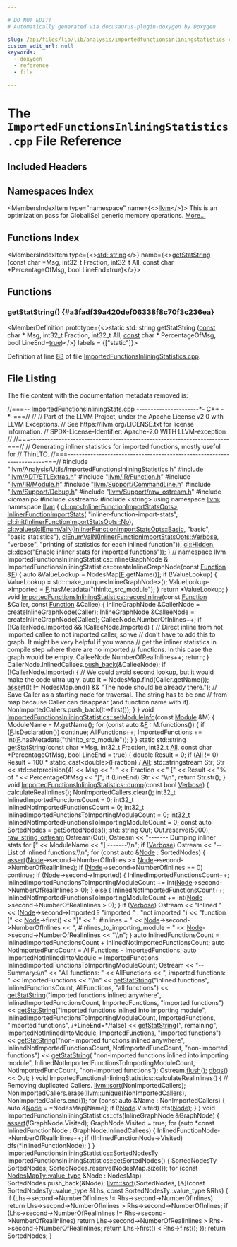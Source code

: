 ```yaml
---

# DO NOT EDIT!
# Automatically generated via docusaurus-plugin-doxygen by Doxygen.

slug: /api/files/lib/lib/analysis/importedfunctionsinliningstatistics-cpp
custom_edit_url: null
keywords:
  - doxygen
  - reference
  - file

---
```





# The `ImportedFunctionsInliningStatistics.cpp` File Reference

<DoxygenPage pluginConfig={pluginConfig}>



## Included Headers

<IncludesList>
<IncludesListItem
  filePath="llvm/Analysis/Utils/ImportedFunctionsInliningStatistics.h"
  permalink="/docs/api/files/include/include/llvm/include/llvm/analysis/include/llvm/analysis/utils/importedfunctionsinliningstatistics-h"
  isLocal="true" />
<IncludesListItem
  filePath="llvm/ADT/STLExtras.h"
  permalink="/docs/api/files/include/include/llvm/include/llvm/adt/stlextras-h"
  isLocal="true" />
<IncludesListItem
  filePath="llvm/IR/Function.h"
  permalink="/docs/api/files/include/include/llvm/include/llvm/ir/function-h"
  isLocal="true" />
<IncludesListItem
  filePath="llvm/IR/Module.h"
  permalink="/docs/api/files/include/include/llvm/include/llvm/ir/module-h"
  isLocal="true" />
<IncludesListItem
  filePath="llvm/Support/CommandLine.h"
  permalink="/docs/api/files/include/include/llvm/include/llvm/support/commandline-h"
  isLocal="true" />
<IncludesListItem
  filePath="llvm/Support/Debug.h"
  permalink="/docs/api/files/include/include/llvm/include/llvm/support/debug-h"
  isLocal="true" />
<IncludesListItem
  filePath="llvm/Support/raw_ostream.h"
  permalink="/docs/api/files/include/include/llvm/include/llvm/support/raw-ostream-h"
  isLocal="true" />
<IncludesListItem
  filePath="iomanip"
  permalink=""
  isLocal="false" />
<IncludesListItem
  filePath="sstream"
  permalink=""
  isLocal="false" />
<IncludesListItem
  filePath="string"
  permalink=""
  isLocal="false" />
</IncludesList>

## Namespaces Index

<MembersIndex>

<MembersIndexItem
  type="namespace"
  name={<><a href="/docs/api/namespaces/llvm">llvm</a></>}>
This is an optimization pass for GlobalISel generic memory operations. <a href="/docs/api/namespaces/llvm/#details">More...</a>
</MembersIndexItem>

</MembersIndex>

## Functions Index

<MembersIndex>

<MembersIndexItem
  type={<><a href="/docs/api/files/include/include/llvm/include/llvm/demangle/itaniumdemangle-h/#ae2b0d0345572d6718e219aa76d1d54edab45cffe084dd3d20d928bee85e7b0f21">std::string</a></>}
  name={<><a href="#a3fadf39a420def06338f8c70f3c236ea">getStatString</a> (const char &#42;Msg, int32&#95;t Fraction, int32&#95;t All, const char &#42;PercentageOfMsg, bool LineEnd=true)</>}>
</MembersIndexItem>

</MembersIndex>


<SectionDefinition>

## Functions

### getStatString() {#a3fadf39a420def06338f8c70f3c236ea}

<MemberDefinition
  prototype={<>static std::string getStatString (<a href="/docs/api/files/lib/lib/target/lib/target/aarch64/aarch64promoteconstant-cpp/#a90f8350fecae261c25be85d38b451bff">const</a> char &#42; Msg, int32&#95;t Fraction, int32&#95;t All, <a href="/docs/api/files/lib/lib/target/lib/target/aarch64/aarch64promoteconstant-cpp/#a90f8350fecae261c25be85d38b451bff">const</a> char &#42; PercentageOfMsg, bool LineEnd=<a href="/docs/api/files/lib/lib/analysis/basicaliasanalysis-cpp/#af6d5cafbdfc5313e65d990120021a3ec">true</a>)</>}
  labels = {["static"]}>

Definition at line <a href="#l00083">83</a> of file <a href="/docs/api/files/lib/lib/analysis/importedfunctionsinliningstatistics-cpp">ImportedFunctionsInliningStatistics.cpp</a>.
</MemberDefinition>

</SectionDefinition>

## File Listing

The file content with the documentation metadata removed is:

<ProgramListing>

<Link id="l00001" /><CodeLine lineNumber="1"><Highlight kind="comment">//===-- ImportedFunctionsInliningStats.cpp ----------------------&#42;- C++ -&#42;-===//</Highlight><Highlight kind="normal"></Highlight></CodeLine>
<Link id="l00002" /><CodeLine lineNumber="2"><Highlight kind="normal"></Highlight><Highlight kind="comment">//</Highlight><Highlight kind="normal"></Highlight></CodeLine>
<Link id="l00003" /><CodeLine lineNumber="3"><Highlight kind="normal"></Highlight><Highlight kind="comment">// Part of the LLVM Project, under the Apache License v2.0 with LLVM Exceptions.</Highlight><Highlight kind="normal"></Highlight></CodeLine>
<Link id="l00004" /><CodeLine lineNumber="4"><Highlight kind="normal"></Highlight><Highlight kind="comment">// See https://llvm.org/LICENSE.txt for license information.</Highlight><Highlight kind="normal"></Highlight></CodeLine>
<Link id="l00005" /><CodeLine lineNumber="5"><Highlight kind="normal"></Highlight><Highlight kind="comment">// SPDX-License-Identifier: Apache-2.0 WITH LLVM-exception</Highlight><Highlight kind="normal"></Highlight></CodeLine>
<Link id="l00006" /><CodeLine lineNumber="6"><Highlight kind="normal"></Highlight><Highlight kind="comment">//</Highlight><Highlight kind="normal"></Highlight></CodeLine>
<Link id="l00007" /><CodeLine lineNumber="7"><Highlight kind="normal"></Highlight><Highlight kind="comment">//===----------------------------------------------------------------------===//</Highlight><Highlight kind="normal"></Highlight></CodeLine>
<Link id="l00008" /><CodeLine lineNumber="8"><Highlight kind="normal"></Highlight><Highlight kind="comment">// Generating inliner statistics for imported functions, mostly useful for</Highlight><Highlight kind="normal"></Highlight></CodeLine>
<Link id="l00009" /><CodeLine lineNumber="9"><Highlight kind="normal"></Highlight><Highlight kind="comment">// ThinLTO.</Highlight><Highlight kind="normal"></Highlight></CodeLine>
<Link id="l00010" /><CodeLine lineNumber="10"><Highlight kind="normal"></Highlight><Highlight kind="comment">//===----------------------------------------------------------------------===//</Highlight><Highlight kind="normal"></Highlight></CodeLine>
<Link id="l00011" /><CodeLine lineNumber="11"><Highlight kind="normal"></Highlight></CodeLine>
<Link id="l00012" /><CodeLine lineNumber="12"><Highlight kind="normal"></Highlight><Highlight kind="preprocessor">#include &quot;<a href="/docs/api/files/include/include/llvm/include/llvm/analysis/include/llvm/analysis/utils/importedfunctionsinliningstatistics-h">llvm/Analysis/Utils/ImportedFunctionsInliningStatistics.h</a>&quot;</Highlight><Highlight kind="normal"></Highlight></CodeLine>
<Link id="l00013" /><CodeLine lineNumber="13"><Highlight kind="normal"></Highlight><Highlight kind="preprocessor">#include &quot;<a href="/docs/api/files/include/include/llvm/include/llvm/adt/stlextras-h">llvm/ADT/STLExtras.h</a>&quot;</Highlight><Highlight kind="normal"></Highlight></CodeLine>
<Link id="l00014" /><CodeLine lineNumber="14"><Highlight kind="normal"></Highlight><Highlight kind="preprocessor">#include &quot;<a href="/docs/api/files/include/include/llvm/include/llvm/ir/function-h">llvm/IR/Function.h</a>&quot;</Highlight><Highlight kind="normal"></Highlight></CodeLine>
<Link id="l00015" /><CodeLine lineNumber="15"><Highlight kind="normal"></Highlight><Highlight kind="preprocessor">#include &quot;<a href="/docs/api/files/include/include/llvm/include/llvm/ir/module-h">llvm/IR/Module.h</a>&quot;</Highlight><Highlight kind="normal"></Highlight></CodeLine>
<Link id="l00016" /><CodeLine lineNumber="16"><Highlight kind="normal"></Highlight><Highlight kind="preprocessor">#include &quot;<a href="/docs/api/files/include/include/llvm/include/llvm/support/commandline-h">llvm/Support/CommandLine.h</a>&quot;</Highlight><Highlight kind="normal"></Highlight></CodeLine>
<Link id="l00017" /><CodeLine lineNumber="17"><Highlight kind="normal"></Highlight><Highlight kind="preprocessor">#include &quot;<a href="/docs/api/files/include/include/llvm/include/llvm/support/debug-h">llvm/Support/Debug.h</a>&quot;</Highlight><Highlight kind="normal"></Highlight></CodeLine>
<Link id="l00018" /><CodeLine lineNumber="18"><Highlight kind="normal"></Highlight><Highlight kind="preprocessor">#include &quot;<a href="/docs/api/files/include/include/llvm/include/llvm/support/raw-ostream-h">llvm/Support/raw&#95;ostream.h</a>&quot;</Highlight><Highlight kind="normal"></Highlight></CodeLine>
<Link id="l00019" /><CodeLine lineNumber="19"><Highlight kind="normal"></Highlight><Highlight kind="preprocessor">#include &lt;iomanip&gt;</Highlight><Highlight kind="normal"></Highlight></CodeLine>
<Link id="l00020" /><CodeLine lineNumber="20"><Highlight kind="normal"></Highlight><Highlight kind="preprocessor">#include &lt;sstream&gt;</Highlight><Highlight kind="normal"></Highlight></CodeLine>
<Link id="l00021" /><CodeLine lineNumber="21"><Highlight kind="normal"></Highlight><Highlight kind="preprocessor">#include &lt;string&gt;</Highlight><Highlight kind="normal"></Highlight></CodeLine>
<Link id="l00022" /><CodeLine lineNumber="22"><Highlight kind="normal"></Highlight></CodeLine>
<Link id="l00023" /><CodeLine lineNumber="23"><Highlight kind="normal"></Highlight><Highlight kind="keyword">using namespace </Highlight><Highlight kind="normal"><a href="/docs/api/namespaces/llvm">llvm</a>;</Highlight></CodeLine>
<Link id="l00024" /><CodeLine lineNumber="24"><Highlight kind="normal"></Highlight></CodeLine>
<Link id="l00025" /><CodeLine lineNumber="25"><Highlight kind="normal"></Highlight><Highlight kind="keyword">namespace </Highlight><Highlight kind="normal"><a href="/docs/api/namespaces/llvm">llvm</a> &#123;</Highlight></CodeLine>
<Link id="l00026" /><CodeLine lineNumber="26"><Highlight kind="normal"><a href="/docs/api/classes/llvm/cl/opt">cl::opt&lt;InlinerFunctionImportStatsOpts&gt;</a> <a href="/docs/api/namespaces/llvm/#aadbd3f8e31479a825eb9f2e0dcdd4bbf">InlinerFunctionImportStats</a>(</Highlight></CodeLine>
<Link id="l00027" /><CodeLine lineNumber="27"><Highlight kind="normal">    </Highlight><Highlight kind="stringliteral">&quot;inliner-function-import-stats&quot;</Highlight><Highlight kind="normal">,</Highlight></CodeLine>
<Link id="l00028" /><CodeLine lineNumber="28"><Highlight kind="normal">    <a href="/docs/api/namespaces/llvm/cl/#ac12e6a8f3a1b511f0dee2ed6de0ae806">cl::init</a>(<a href="/docs/api/namespaces/llvm/#adacba4cb06d1dd9232ee3d2d49a44d8fabafd7322c6e97d25b6299b5d6fe8920b">InlinerFunctionImportStatsOpts::No</a>),</Highlight></CodeLine>
<Link id="l00029" /><CodeLine lineNumber="29"><Highlight kind="normal">    <a href="/docs/api/namespaces/llvm/cl/#a8fa743aa76b6902028f8a643dfb87171">cl::values</a>(<a href="/docs/api/files/include/include/llvm/include/llvm/support/commandline-h/#a187fd767976b311c09dff5e05ac0c1bc">clEnumValN</a>(<a href="/docs/api/namespaces/llvm/#adacba4cb06d1dd9232ee3d2d49a44d8fa972e73b7a882d0802a4e3a16946a2f94">InlinerFunctionImportStatsOpts::Basic</a>, </Highlight><Highlight kind="stringliteral">&quot;basic&quot;</Highlight><Highlight kind="normal">,</Highlight></CodeLine>
<Link id="l00030" /><CodeLine lineNumber="30"><Highlight kind="normal">                          </Highlight><Highlight kind="stringliteral">&quot;basic statistics&quot;</Highlight><Highlight kind="normal">),</Highlight></CodeLine>
<Link id="l00031" /><CodeLine lineNumber="31"><Highlight kind="normal">               <a href="/docs/api/files/include/include/llvm/include/llvm/support/commandline-h/#a187fd767976b311c09dff5e05ac0c1bc">clEnumValN</a>(<a href="/docs/api/namespaces/llvm/#adacba4cb06d1dd9232ee3d2d49a44d8fad4a9fa383ab700c5bdd6f31cf7df0faf">InlinerFunctionImportStatsOpts::Verbose</a>, </Highlight><Highlight kind="stringliteral">&quot;verbose&quot;</Highlight><Highlight kind="normal">,</Highlight></CodeLine>
<Link id="l00032" /><CodeLine lineNumber="32"><Highlight kind="normal">                          </Highlight><Highlight kind="stringliteral">&quot;printing of statistics for each inlined function&quot;</Highlight><Highlight kind="normal">)),</Highlight></CodeLine>
<Link id="l00033" /><CodeLine lineNumber="33"><Highlight kind="normal">    <a href="/docs/api/namespaces/llvm/cl/#a68075925a54790e71ca790e1d4f21a40a263ac008d8d31f13ce460395fc4cf7e6">cl::Hidden</a>, <a href="/docs/api/structs/llvm/cl/desc">cl::desc</a>(</Highlight><Highlight kind="stringliteral">&quot;Enable inliner stats for imported functions&quot;</Highlight><Highlight kind="normal">));</Highlight></CodeLine>
<Link id="l00034" /><CodeLine lineNumber="34"><Highlight kind="normal">&#125; </Highlight><Highlight kind="comment">// namespace llvm</Highlight><Highlight kind="normal"></Highlight></CodeLine>
<Link id="l00035" /><CodeLine lineNumber="35"><Highlight kind="normal"></Highlight></CodeLine>
<Link id="l00036" /><CodeLine lineNumber="36"><Highlight kind="normal">ImportedFunctionsInliningStatistics::InlineGraphNode &amp;</Highlight></CodeLine>
<Link id="l00037" /><CodeLine lineNumber="37"><Highlight kind="normal">ImportedFunctionsInliningStatistics::createInlineGraphNode(</Highlight><Highlight kind="keyword">const</Highlight><Highlight kind="normal"> <a href="/docs/api/classes/llvm/function">Function</a> &amp;<a href="/docs/api/files/lib/lib/support/md5-cpp/#a96d73bbd7af15cb1fc38c3f4a3bd82e9">F</a>) &#123;</Highlight></CodeLine>
<Link id="l00038" /><CodeLine lineNumber="38"><Highlight kind="normal"></Highlight></CodeLine>
<Link id="l00039" /><CodeLine lineNumber="39"><Highlight kind="normal">  </Highlight><Highlight kind="keyword">auto</Highlight><Highlight kind="normal"> &amp;ValueLookup = NodesMap&#91;<a href="/docs/api/files/lib/lib/support/md5-cpp/#a96d73bbd7af15cb1fc38c3f4a3bd82e9">F</a>.getName()&#93;;</Highlight></CodeLine>
<Link id="l00040" /><CodeLine lineNumber="40"><Highlight kind="normal">  </Highlight><Highlight kind="keywordflow">if</Highlight><Highlight kind="normal"> (!ValueLookup) &#123;</Highlight></CodeLine>
<Link id="l00041" /><CodeLine lineNumber="41"><Highlight kind="normal">    ValueLookup = std::make&#95;unique&lt;InlineGraphNode&gt;();</Highlight></CodeLine>
<Link id="l00042" /><CodeLine lineNumber="42"><Highlight kind="normal">    ValueLookup-&gt;Imported = <a href="/docs/api/files/lib/lib/support/md5-cpp/#a96d73bbd7af15cb1fc38c3f4a3bd82e9">F</a>.hasMetadata(</Highlight><Highlight kind="stringliteral">&quot;thinlto&#95;src&#95;module&quot;</Highlight><Highlight kind="normal">);</Highlight></CodeLine>
<Link id="l00043" /><CodeLine lineNumber="43"><Highlight kind="normal">  &#125;</Highlight></CodeLine>
<Link id="l00044" /><CodeLine lineNumber="44"><Highlight kind="normal">  </Highlight><Highlight kind="keywordflow">return</Highlight><Highlight kind="normal"> &#42;ValueLookup;</Highlight></CodeLine>
<Link id="l00045" /><CodeLine lineNumber="45"><Highlight kind="normal">&#125;</Highlight></CodeLine>
<Link id="l00046" /><CodeLine lineNumber="46"><Highlight kind="normal"></Highlight></CodeLine>
<Link id="l00047" /><CodeLine lineNumber="47" lineLink="/docs/api/classes/llvm/importedfunctionsinliningstatistics/#a869c36ec45c584dfa6f3d914d230b15f"><Highlight kind="normal"></Highlight><Highlight kind="keywordtype">void</Highlight><Highlight kind="normal"> <a href="/docs/api/classes/llvm/importedfunctionsinliningstatistics/#a869c36ec45c584dfa6f3d914d230b15f">ImportedFunctionsInliningStatistics::recordInline</a>(</Highlight><Highlight kind="keyword">const</Highlight><Highlight kind="normal"> <a href="/docs/api/classes/llvm/function">Function</a> &amp;Caller,</Highlight></CodeLine>
<Link id="l00048" /><CodeLine lineNumber="48"><Highlight kind="normal">                                                       </Highlight><Highlight kind="keyword">const</Highlight><Highlight kind="normal"> <a href="/docs/api/classes/llvm/function">Function</a> &amp;Callee) &#123;</Highlight></CodeLine>
<Link id="l00049" /><CodeLine lineNumber="49"><Highlight kind="normal"></Highlight></CodeLine>
<Link id="l00050" /><CodeLine lineNumber="50"><Highlight kind="normal">  InlineGraphNode &amp;CallerNode = createInlineGraphNode(Caller);</Highlight></CodeLine>
<Link id="l00051" /><CodeLine lineNumber="51"><Highlight kind="normal">  InlineGraphNode &amp;CalleeNode = createInlineGraphNode(Callee);</Highlight></CodeLine>
<Link id="l00052" /><CodeLine lineNumber="52"><Highlight kind="normal">  CalleeNode.NumberOfInlines++;</Highlight></CodeLine>
<Link id="l00053" /><CodeLine lineNumber="53"><Highlight kind="normal"></Highlight></CodeLine>
<Link id="l00054" /><CodeLine lineNumber="54"><Highlight kind="normal">  </Highlight><Highlight kind="keywordflow">if</Highlight><Highlight kind="normal"> (!CallerNode.Imported &amp;&amp; !CalleeNode.Imported) &#123;</Highlight></CodeLine>
<Link id="l00055" /><CodeLine lineNumber="55"><Highlight kind="normal">    </Highlight><Highlight kind="comment">// Direct inline from not imported callee to not imported caller, so we</Highlight><Highlight kind="normal"></Highlight></CodeLine>
<Link id="l00056" /><CodeLine lineNumber="56"><Highlight kind="normal">    </Highlight><Highlight kind="comment">// don&#39;t have to add this to graph. It might be very helpful if you wanna</Highlight><Highlight kind="normal"></Highlight></CodeLine>
<Link id="l00057" /><CodeLine lineNumber="57"><Highlight kind="normal">    </Highlight><Highlight kind="comment">// get the inliner statistics in compile step where there are no imported</Highlight><Highlight kind="normal"></Highlight></CodeLine>
<Link id="l00058" /><CodeLine lineNumber="58"><Highlight kind="normal">    </Highlight><Highlight kind="comment">// functions. In this case the graph would be empty.</Highlight><Highlight kind="normal"></Highlight></CodeLine>
<Link id="l00059" /><CodeLine lineNumber="59"><Highlight kind="normal">    CalleeNode.NumberOfRealInlines++;</Highlight></CodeLine>
<Link id="l00060" /><CodeLine lineNumber="60"><Highlight kind="normal">    </Highlight><Highlight kind="keywordflow">return</Highlight><Highlight kind="normal">;</Highlight></CodeLine>
<Link id="l00061" /><CodeLine lineNumber="61"><Highlight kind="normal">  &#125;</Highlight></CodeLine>
<Link id="l00062" /><CodeLine lineNumber="62"><Highlight kind="normal"></Highlight></CodeLine>
<Link id="l00063" /><CodeLine lineNumber="63"><Highlight kind="normal">  CallerNode.InlinedCallees.<a href="/docs/api/classes/llvm/smallvectortemplatebase/#af42bfbc067df27c19ee2fc859df58799">push&#95;back</a>(&amp;CalleeNode);</Highlight></CodeLine>
<Link id="l00064" /><CodeLine lineNumber="64"><Highlight kind="normal">  </Highlight><Highlight kind="keywordflow">if</Highlight><Highlight kind="normal"> (!CallerNode.Imported) &#123;</Highlight></CodeLine>
<Link id="l00065" /><CodeLine lineNumber="65"><Highlight kind="normal">    </Highlight><Highlight kind="comment">// We could avoid second lookup, but it would make the code ultra ugly.</Highlight><Highlight kind="normal"></Highlight></CodeLine>
<Link id="l00066" /><CodeLine lineNumber="66"><Highlight kind="normal">    </Highlight><Highlight kind="keyword">auto</Highlight><Highlight kind="normal"> It = NodesMap.find(Caller.getName());</Highlight></CodeLine>
<Link id="l00067" /><CodeLine lineNumber="67"><Highlight kind="normal">    <a href="/docs/api/files/lib/lib/target/lib/target/amdgpu/silowercontrolflow-cpp/#a4868c5d81c5ccc98c47aeab6244346a0">assert</a>(It != NodesMap.end() &amp;&amp; </Highlight><Highlight kind="stringliteral">&quot;The node should be already there.&quot;</Highlight><Highlight kind="normal">);</Highlight></CodeLine>
<Link id="l00068" /><CodeLine lineNumber="68"><Highlight kind="normal">    </Highlight><Highlight kind="comment">// Save Caller as a starting node for traversal. The string has to be one</Highlight><Highlight kind="normal"></Highlight></CodeLine>
<Link id="l00069" /><CodeLine lineNumber="69"><Highlight kind="normal">    </Highlight><Highlight kind="comment">// from map because Caller can disappear (and function name with it).</Highlight><Highlight kind="normal"></Highlight></CodeLine>
<Link id="l00070" /><CodeLine lineNumber="70"><Highlight kind="normal">    NonImportedCallers.push&#95;back(It-&gt;first());</Highlight></CodeLine>
<Link id="l00071" /><CodeLine lineNumber="71"><Highlight kind="normal">  &#125;</Highlight></CodeLine>
<Link id="l00072" /><CodeLine lineNumber="72"><Highlight kind="normal">&#125;</Highlight></CodeLine>
<Link id="l00073" /><CodeLine lineNumber="73"><Highlight kind="normal"></Highlight></CodeLine>
<Link id="l00074" /><CodeLine lineNumber="74" lineLink="/docs/api/classes/llvm/importedfunctionsinliningstatistics/#a00fe0b2043a8218ede17ada91d286272"><Highlight kind="normal"></Highlight><Highlight kind="keywordtype">void</Highlight><Highlight kind="normal"> <a href="/docs/api/classes/llvm/importedfunctionsinliningstatistics/#a00fe0b2043a8218ede17ada91d286272">ImportedFunctionsInliningStatistics::setModuleInfo</a>(</Highlight><Highlight kind="keyword">const</Highlight><Highlight kind="normal"> <a href="/docs/api/classes/llvm/module">Module</a> &amp;M) &#123;</Highlight></CodeLine>
<Link id="l00075" /><CodeLine lineNumber="75"><Highlight kind="normal">  ModuleName = M.getName();</Highlight></CodeLine>
<Link id="l00076" /><CodeLine lineNumber="76"><Highlight kind="normal">  </Highlight><Highlight kind="keywordflow">for</Highlight><Highlight kind="normal"> (</Highlight><Highlight kind="keyword">const</Highlight><Highlight kind="normal"> </Highlight><Highlight kind="keyword">auto</Highlight><Highlight kind="normal"> &amp;<a href="/docs/api/files/lib/lib/support/md5-cpp/#a96d73bbd7af15cb1fc38c3f4a3bd82e9">F</a> : M.functions()) &#123;</Highlight></CodeLine>
<Link id="l00077" /><CodeLine lineNumber="77"><Highlight kind="normal">    </Highlight><Highlight kind="keywordflow">if</Highlight><Highlight kind="normal"> (<a href="/docs/api/files/lib/lib/support/md5-cpp/#a96d73bbd7af15cb1fc38c3f4a3bd82e9">F</a>.isDeclaration())</Highlight></CodeLine>
<Link id="l00078" /><CodeLine lineNumber="78"><Highlight kind="normal">      </Highlight><Highlight kind="keywordflow">continue</Highlight><Highlight kind="normal">;</Highlight></CodeLine>
<Link id="l00079" /><CodeLine lineNumber="79"><Highlight kind="normal">    AllFunctions++;</Highlight></CodeLine>
<Link id="l00080" /><CodeLine lineNumber="80"><Highlight kind="normal">    ImportedFunctions += int(<a href="/docs/api/files/lib/lib/support/md5-cpp/#a96d73bbd7af15cb1fc38c3f4a3bd82e9">F</a>.hasMetadata(</Highlight><Highlight kind="stringliteral">&quot;thinlto&#95;src&#95;module&quot;</Highlight><Highlight kind="normal">));</Highlight></CodeLine>
<Link id="l00081" /><CodeLine lineNumber="81"><Highlight kind="normal">  &#125;</Highlight></CodeLine>
<Link id="l00082" /><CodeLine lineNumber="82"><Highlight kind="normal">&#125;</Highlight></CodeLine>
<Link id="l00083" /><CodeLine lineNumber="83" lineLink="#a3fadf39a420def06338f8c70f3c236ea"><Highlight kind="normal"></Highlight><Highlight kind="keyword">static</Highlight><Highlight kind="normal"> std::string <a href="#a3fadf39a420def06338f8c70f3c236ea">getStatString</a>(</Highlight><Highlight kind="keyword">const</Highlight><Highlight kind="normal"> </Highlight><Highlight kind="keywordtype">char</Highlight><Highlight kind="normal"> &#42;Msg, int32&#95;t Fraction, int32&#95;t <a href="/docs/api/namespaces/llvm/#a230980cf62b697d22ffdda32f6118e27ab1c94ca2fbc3e78fc30069c8d0f01680">All</a>,</Highlight></CodeLine>
<Link id="l00084" /><CodeLine lineNumber="84"><Highlight kind="normal">                                 </Highlight><Highlight kind="keyword">const</Highlight><Highlight kind="normal"> </Highlight><Highlight kind="keywordtype">char</Highlight><Highlight kind="normal"> &#42;PercentageOfMsg,</Highlight></CodeLine>
<Link id="l00085" /><CodeLine lineNumber="85"><Highlight kind="normal">                                 </Highlight><Highlight kind="keywordtype">bool</Highlight><Highlight kind="normal"> LineEnd = </Highlight><Highlight kind="keyword">true</Highlight><Highlight kind="normal">) &#123;</Highlight></CodeLine>
<Link id="l00086" /><CodeLine lineNumber="86"><Highlight kind="normal">  </Highlight><Highlight kind="keywordtype">double</Highlight><Highlight kind="normal"> Result = 0;</Highlight></CodeLine>
<Link id="l00087" /><CodeLine lineNumber="87"><Highlight kind="normal">  </Highlight><Highlight kind="keywordflow">if</Highlight><Highlight kind="normal"> (<a href="/docs/api/namespaces/llvm/#a230980cf62b697d22ffdda32f6118e27ab1c94ca2fbc3e78fc30069c8d0f01680">All</a> != 0)</Highlight></CodeLine>
<Link id="l00088" /><CodeLine lineNumber="88"><Highlight kind="normal">    Result = 100 &#42; </Highlight><Highlight kind="keyword">static&#95;cast&lt;</Highlight><Highlight kind="keywordtype">double</Highlight><Highlight kind="keyword">&gt;</Highlight><Highlight kind="normal">(Fraction) / <a href="/docs/api/namespaces/llvm/#a230980cf62b697d22ffdda32f6118e27ab1c94ca2fbc3e78fc30069c8d0f01680">All</a>;</Highlight></CodeLine>
<Link id="l00089" /><CodeLine lineNumber="89"><Highlight kind="normal"></Highlight></CodeLine>
<Link id="l00090" /><CodeLine lineNumber="90"><Highlight kind="normal">  std::stringstream Str;</Highlight></CodeLine>
<Link id="l00091" /><CodeLine lineNumber="91"><Highlight kind="normal">  Str &lt;&lt; std::setprecision(4) &lt;&lt; Msg &lt;&lt; </Highlight><Highlight kind="stringliteral">&quot;: &quot;</Highlight><Highlight kind="normal"> &lt;&lt; Fraction &lt;&lt; </Highlight><Highlight kind="stringliteral">&quot; &#91;&quot;</Highlight><Highlight kind="normal"> &lt;&lt; Result</Highlight></CodeLine>
<Link id="l00092" /><CodeLine lineNumber="92"><Highlight kind="normal">      &lt;&lt; </Highlight><Highlight kind="stringliteral">&quot;% of &quot;</Highlight><Highlight kind="normal"> &lt;&lt; PercentageOfMsg &lt;&lt; </Highlight><Highlight kind="stringliteral">&quot;&#93;&quot;</Highlight><Highlight kind="normal">;</Highlight></CodeLine>
<Link id="l00093" /><CodeLine lineNumber="93"><Highlight kind="normal">  </Highlight><Highlight kind="keywordflow">if</Highlight><Highlight kind="normal"> (LineEnd)</Highlight></CodeLine>
<Link id="l00094" /><CodeLine lineNumber="94"><Highlight kind="normal">    Str &lt;&lt; </Highlight><Highlight kind="stringliteral">&quot;\\n&quot;</Highlight><Highlight kind="normal">;</Highlight></CodeLine>
<Link id="l00095" /><CodeLine lineNumber="95"><Highlight kind="normal">  </Highlight><Highlight kind="keywordflow">return</Highlight><Highlight kind="normal"> Str.str();</Highlight></CodeLine>
<Link id="l00096" /><CodeLine lineNumber="96"><Highlight kind="normal">&#125;</Highlight></CodeLine>
<Link id="l00097" /><CodeLine lineNumber="97"><Highlight kind="normal"></Highlight></CodeLine>
<Link id="l00098" /><CodeLine lineNumber="98" lineLink="/docs/api/classes/llvm/importedfunctionsinliningstatistics/#a776e5ef304e07acc5bbbf585443459a4"><Highlight kind="normal"></Highlight><Highlight kind="keywordtype">void</Highlight><Highlight kind="normal"> <a href="/docs/api/classes/llvm/importedfunctionsinliningstatistics/#a776e5ef304e07acc5bbbf585443459a4">ImportedFunctionsInliningStatistics::dump</a>(</Highlight><Highlight kind="keyword">const</Highlight><Highlight kind="normal"> </Highlight><Highlight kind="keywordtype">bool</Highlight><Highlight kind="normal"> <a href="/docs/api/namespaces/llvm/#adacba4cb06d1dd9232ee3d2d49a44d8fad4a9fa383ab700c5bdd6f31cf7df0faf">Verbose</a>) &#123;</Highlight></CodeLine>
<Link id="l00099" /><CodeLine lineNumber="99"><Highlight kind="normal">  calculateRealInlines();</Highlight></CodeLine>
<Link id="l00100" /><CodeLine lineNumber="100"><Highlight kind="normal">  NonImportedCallers.clear();</Highlight></CodeLine>
<Link id="l00101" /><CodeLine lineNumber="101"><Highlight kind="normal"></Highlight></CodeLine>
<Link id="l00102" /><CodeLine lineNumber="102"><Highlight kind="normal">  int32&#95;t InlinedImportedFunctionsCount = 0;</Highlight></CodeLine>
<Link id="l00103" /><CodeLine lineNumber="103"><Highlight kind="normal">  int32&#95;t InlinedNotImportedFunctionsCount = 0;</Highlight></CodeLine>
<Link id="l00104" /><CodeLine lineNumber="104"><Highlight kind="normal"></Highlight></CodeLine>
<Link id="l00105" /><CodeLine lineNumber="105"><Highlight kind="normal">  int32&#95;t InlinedImportedFunctionsToImportingModuleCount = 0;</Highlight></CodeLine>
<Link id="l00106" /><CodeLine lineNumber="106"><Highlight kind="normal">  int32&#95;t InlinedNotImportedFunctionsToImportingModuleCount = 0;</Highlight></CodeLine>
<Link id="l00107" /><CodeLine lineNumber="107"><Highlight kind="normal"></Highlight></CodeLine>
<Link id="l00108" /><CodeLine lineNumber="108"><Highlight kind="normal">  </Highlight><Highlight kind="keyword">const</Highlight><Highlight kind="normal"> </Highlight><Highlight kind="keyword">auto</Highlight><Highlight kind="normal"> SortedNodes = getSortedNodes();</Highlight></CodeLine>
<Link id="l00109" /><CodeLine lineNumber="109"><Highlight kind="normal">  std::string Out;</Highlight></CodeLine>
<Link id="l00110" /><CodeLine lineNumber="110"><Highlight kind="normal">  Out.reserve(5000);</Highlight></CodeLine>
<Link id="l00111" /><CodeLine lineNumber="111"><Highlight kind="normal">  <a href="/docs/api/classes/llvm/raw-string-ostream">raw&#95;string&#95;ostream</a> Ostream(Out);</Highlight></CodeLine>
<Link id="l00112" /><CodeLine lineNumber="112"><Highlight kind="normal"></Highlight></CodeLine>
<Link id="l00113" /><CodeLine lineNumber="113"><Highlight kind="normal">  Ostream &lt;&lt; </Highlight><Highlight kind="stringliteral">&quot;------- Dumping inliner stats for &#91;&quot;</Highlight><Highlight kind="normal"> &lt;&lt; ModuleName</Highlight></CodeLine>
<Link id="l00114" /><CodeLine lineNumber="114"><Highlight kind="normal">          &lt;&lt; </Highlight><Highlight kind="stringliteral">&quot;&#93; -------\\n&quot;</Highlight><Highlight kind="normal">;</Highlight></CodeLine>
<Link id="l00115" /><CodeLine lineNumber="115"><Highlight kind="normal"></Highlight></CodeLine>
<Link id="l00116" /><CodeLine lineNumber="116"><Highlight kind="normal">  </Highlight><Highlight kind="keywordflow">if</Highlight><Highlight kind="normal"> (<a href="/docs/api/namespaces/llvm/#adacba4cb06d1dd9232ee3d2d49a44d8fad4a9fa383ab700c5bdd6f31cf7df0faf">Verbose</a>)</Highlight></CodeLine>
<Link id="l00117" /><CodeLine lineNumber="117"><Highlight kind="normal">    Ostream &lt;&lt; </Highlight><Highlight kind="stringliteral">&quot;-- List of inlined functions:\\n&quot;</Highlight><Highlight kind="normal">;</Highlight></CodeLine>
<Link id="l00118" /><CodeLine lineNumber="118"><Highlight kind="normal"></Highlight></CodeLine>
<Link id="l00119" /><CodeLine lineNumber="119"><Highlight kind="normal">  </Highlight><Highlight kind="keywordflow">for</Highlight><Highlight kind="normal"> (</Highlight><Highlight kind="keyword">const</Highlight><Highlight kind="normal"> </Highlight><Highlight kind="keyword">auto</Highlight><Highlight kind="normal"> &amp;<a href="/docs/api/classes/node">Node</a> : SortedNodes) &#123;</Highlight></CodeLine>
<Link id="l00120" /><CodeLine lineNumber="120"><Highlight kind="normal">    <a href="/docs/api/files/lib/lib/target/lib/target/amdgpu/silowercontrolflow-cpp/#a4868c5d81c5ccc98c47aeab6244346a0">assert</a>(<a href="/docs/api/classes/node">Node</a>-&gt;second-&gt;NumberOfInlines &gt;= <a href="/docs/api/classes/node">Node</a>-&gt;second-&gt;NumberOfRealInlines);</Highlight></CodeLine>
<Link id="l00121" /><CodeLine lineNumber="121"><Highlight kind="normal">    </Highlight><Highlight kind="keywordflow">if</Highlight><Highlight kind="normal"> (<a href="/docs/api/classes/node">Node</a>-&gt;second-&gt;NumberOfInlines == 0)</Highlight></CodeLine>
<Link id="l00122" /><CodeLine lineNumber="122"><Highlight kind="normal">      </Highlight><Highlight kind="keywordflow">continue</Highlight><Highlight kind="normal">;</Highlight></CodeLine>
<Link id="l00123" /><CodeLine lineNumber="123"><Highlight kind="normal"></Highlight></CodeLine>
<Link id="l00124" /><CodeLine lineNumber="124"><Highlight kind="normal">    </Highlight><Highlight kind="keywordflow">if</Highlight><Highlight kind="normal"> (<a href="/docs/api/classes/node">Node</a>-&gt;second-&gt;Imported) &#123;</Highlight></CodeLine>
<Link id="l00125" /><CodeLine lineNumber="125"><Highlight kind="normal">      InlinedImportedFunctionsCount++;</Highlight></CodeLine>
<Link id="l00126" /><CodeLine lineNumber="126"><Highlight kind="normal">      InlinedImportedFunctionsToImportingModuleCount +=</Highlight></CodeLine>
<Link id="l00127" /><CodeLine lineNumber="127"><Highlight kind="normal">          int(<a href="/docs/api/classes/node">Node</a>-&gt;second-&gt;NumberOfRealInlines &gt; 0);</Highlight></CodeLine>
<Link id="l00128" /><CodeLine lineNumber="128"><Highlight kind="normal">    &#125; </Highlight><Highlight kind="keywordflow">else</Highlight><Highlight kind="normal"> &#123;</Highlight></CodeLine>
<Link id="l00129" /><CodeLine lineNumber="129"><Highlight kind="normal">      InlinedNotImportedFunctionsCount++;</Highlight></CodeLine>
<Link id="l00130" /><CodeLine lineNumber="130"><Highlight kind="normal">      InlinedNotImportedFunctionsToImportingModuleCount +=</Highlight></CodeLine>
<Link id="l00131" /><CodeLine lineNumber="131"><Highlight kind="normal">          int(<a href="/docs/api/classes/node">Node</a>-&gt;second-&gt;NumberOfRealInlines &gt; 0);</Highlight></CodeLine>
<Link id="l00132" /><CodeLine lineNumber="132"><Highlight kind="normal">    &#125;</Highlight></CodeLine>
<Link id="l00133" /><CodeLine lineNumber="133"><Highlight kind="normal"></Highlight></CodeLine>
<Link id="l00134" /><CodeLine lineNumber="134"><Highlight kind="normal">    </Highlight><Highlight kind="keywordflow">if</Highlight><Highlight kind="normal"> (<a href="/docs/api/namespaces/llvm/#adacba4cb06d1dd9232ee3d2d49a44d8fad4a9fa383ab700c5bdd6f31cf7df0faf">Verbose</a>)</Highlight></CodeLine>
<Link id="l00135" /><CodeLine lineNumber="135"><Highlight kind="normal">      Ostream &lt;&lt; </Highlight><Highlight kind="stringliteral">&quot;Inlined &quot;</Highlight><Highlight kind="normal"></Highlight></CodeLine>
<Link id="l00136" /><CodeLine lineNumber="136"><Highlight kind="normal">              &lt;&lt; (<a href="/docs/api/classes/node">Node</a>-&gt;second-&gt;Imported ? </Highlight><Highlight kind="stringliteral">&quot;imported &quot;</Highlight><Highlight kind="normal"> : </Highlight><Highlight kind="stringliteral">&quot;not imported &quot;</Highlight><Highlight kind="normal">)</Highlight></CodeLine>
<Link id="l00137" /><CodeLine lineNumber="137"><Highlight kind="normal">              &lt;&lt; </Highlight><Highlight kind="stringliteral">&quot;function &#91;&quot;</Highlight><Highlight kind="normal"> &lt;&lt; <a href="/docs/api/classes/node">Node</a>-&gt;first() &lt;&lt; </Highlight><Highlight kind="stringliteral">&quot;&#93;&quot;</Highlight><Highlight kind="normal"></Highlight></CodeLine>
<Link id="l00138" /><CodeLine lineNumber="138"><Highlight kind="normal">              &lt;&lt; </Highlight><Highlight kind="stringliteral">&quot;: #inlines = &quot;</Highlight><Highlight kind="normal"> &lt;&lt; <a href="/docs/api/classes/node">Node</a>-&gt;second-&gt;NumberOfInlines</Highlight></CodeLine>
<Link id="l00139" /><CodeLine lineNumber="139"><Highlight kind="normal">              &lt;&lt; </Highlight><Highlight kind="stringliteral">&quot;, #inlines&#95;to&#95;importing&#95;module = &quot;</Highlight><Highlight kind="normal"></Highlight></CodeLine>
<Link id="l00140" /><CodeLine lineNumber="140"><Highlight kind="normal">              &lt;&lt; <a href="/docs/api/classes/node">Node</a>-&gt;second-&gt;NumberOfRealInlines &lt;&lt; </Highlight><Highlight kind="stringliteral">&quot;\\n&quot;</Highlight><Highlight kind="normal">;</Highlight></CodeLine>
<Link id="l00141" /><CodeLine lineNumber="141"><Highlight kind="normal">  &#125;</Highlight></CodeLine>
<Link id="l00142" /><CodeLine lineNumber="142"><Highlight kind="normal"></Highlight></CodeLine>
<Link id="l00143" /><CodeLine lineNumber="143"><Highlight kind="normal">  </Highlight><Highlight kind="keyword">auto</Highlight><Highlight kind="normal"> InlinedFunctionsCount =</Highlight></CodeLine>
<Link id="l00144" /><CodeLine lineNumber="144"><Highlight kind="normal">      InlinedImportedFunctionsCount + InlinedNotImportedFunctionsCount;</Highlight></CodeLine>
<Link id="l00145" /><CodeLine lineNumber="145"><Highlight kind="normal">  </Highlight><Highlight kind="keyword">auto</Highlight><Highlight kind="normal"> NotImportedFuncCount = AllFunctions - ImportedFunctions;</Highlight></CodeLine>
<Link id="l00146" /><CodeLine lineNumber="146"><Highlight kind="normal">  </Highlight><Highlight kind="keyword">auto</Highlight><Highlight kind="normal"> ImportedNotInlinedIntoModule =</Highlight></CodeLine>
<Link id="l00147" /><CodeLine lineNumber="147"><Highlight kind="normal">      ImportedFunctions - InlinedImportedFunctionsToImportingModuleCount;</Highlight></CodeLine>
<Link id="l00148" /><CodeLine lineNumber="148"><Highlight kind="normal"></Highlight></CodeLine>
<Link id="l00149" /><CodeLine lineNumber="149"><Highlight kind="normal">  Ostream &lt;&lt; </Highlight><Highlight kind="stringliteral">&quot;-- Summary:\\n&quot;</Highlight><Highlight kind="normal"></Highlight></CodeLine>
<Link id="l00150" /><CodeLine lineNumber="150"><Highlight kind="normal">          &lt;&lt; </Highlight><Highlight kind="stringliteral">&quot;All functions: &quot;</Highlight><Highlight kind="normal"> &lt;&lt; AllFunctions</Highlight></CodeLine>
<Link id="l00151" /><CodeLine lineNumber="151"><Highlight kind="normal">          &lt;&lt; </Highlight><Highlight kind="stringliteral">&quot;, imported functions: &quot;</Highlight><Highlight kind="normal"> &lt;&lt; ImportedFunctions &lt;&lt; </Highlight><Highlight kind="stringliteral">&quot;\\n&quot;</Highlight><Highlight kind="normal"></Highlight></CodeLine>
<Link id="l00152" /><CodeLine lineNumber="152"><Highlight kind="normal">          &lt;&lt; <a href="#a3fadf39a420def06338f8c70f3c236ea">getStatString</a>(</Highlight><Highlight kind="stringliteral">&quot;inlined functions&quot;</Highlight><Highlight kind="normal">, InlinedFunctionsCount,</Highlight></CodeLine>
<Link id="l00153" /><CodeLine lineNumber="153"><Highlight kind="normal">                           AllFunctions, </Highlight><Highlight kind="stringliteral">&quot;all functions&quot;</Highlight><Highlight kind="normal">)</Highlight></CodeLine>
<Link id="l00154" /><CodeLine lineNumber="154"><Highlight kind="normal">          &lt;&lt; <a href="#a3fadf39a420def06338f8c70f3c236ea">getStatString</a>(</Highlight><Highlight kind="stringliteral">&quot;imported functions inlined anywhere&quot;</Highlight><Highlight kind="normal">,</Highlight></CodeLine>
<Link id="l00155" /><CodeLine lineNumber="155"><Highlight kind="normal">                           InlinedImportedFunctionsCount, ImportedFunctions,</Highlight></CodeLine>
<Link id="l00156" /><CodeLine lineNumber="156"><Highlight kind="normal">                           </Highlight><Highlight kind="stringliteral">&quot;imported functions&quot;</Highlight><Highlight kind="normal">)</Highlight></CodeLine>
<Link id="l00157" /><CodeLine lineNumber="157"><Highlight kind="normal">          &lt;&lt; <a href="#a3fadf39a420def06338f8c70f3c236ea">getStatString</a>(</Highlight><Highlight kind="stringliteral">&quot;imported functions inlined into importing module&quot;</Highlight><Highlight kind="normal">,</Highlight></CodeLine>
<Link id="l00158" /><CodeLine lineNumber="158"><Highlight kind="normal">                           InlinedImportedFunctionsToImportingModuleCount,</Highlight></CodeLine>
<Link id="l00159" /><CodeLine lineNumber="159"><Highlight kind="normal">                           ImportedFunctions, </Highlight><Highlight kind="stringliteral">&quot;imported functions&quot;</Highlight><Highlight kind="normal">,</Highlight></CodeLine>
<Link id="l00160" /><CodeLine lineNumber="160"><Highlight kind="normal">                           </Highlight><Highlight kind="comment">/&#42;LineEnd=&#42;/</Highlight><Highlight kind="keyword">false</Highlight><Highlight kind="normal">)</Highlight></CodeLine>
<Link id="l00161" /><CodeLine lineNumber="161"><Highlight kind="normal">          &lt;&lt; <a href="#a3fadf39a420def06338f8c70f3c236ea">getStatString</a>(</Highlight><Highlight kind="stringliteral">&quot;, remaining&quot;</Highlight><Highlight kind="normal">, ImportedNotInlinedIntoModule,</Highlight></CodeLine>
<Link id="l00162" /><CodeLine lineNumber="162"><Highlight kind="normal">                           ImportedFunctions, </Highlight><Highlight kind="stringliteral">&quot;imported functions&quot;</Highlight><Highlight kind="normal">)</Highlight></CodeLine>
<Link id="l00163" /><CodeLine lineNumber="163"><Highlight kind="normal">          &lt;&lt; <a href="#a3fadf39a420def06338f8c70f3c236ea">getStatString</a>(</Highlight><Highlight kind="stringliteral">&quot;non-imported functions inlined anywhere&quot;</Highlight><Highlight kind="normal">,</Highlight></CodeLine>
<Link id="l00164" /><CodeLine lineNumber="164"><Highlight kind="normal">                           InlinedNotImportedFunctionsCount,</Highlight></CodeLine>
<Link id="l00165" /><CodeLine lineNumber="165"><Highlight kind="normal">                           NotImportedFuncCount, </Highlight><Highlight kind="stringliteral">&quot;non-imported functions&quot;</Highlight><Highlight kind="normal">)</Highlight></CodeLine>
<Link id="l00166" /><CodeLine lineNumber="166"><Highlight kind="normal">          &lt;&lt; <a href="#a3fadf39a420def06338f8c70f3c236ea">getStatString</a>(</Highlight></CodeLine>
<Link id="l00167" /><CodeLine lineNumber="167"><Highlight kind="normal">                 </Highlight><Highlight kind="stringliteral">&quot;non-imported functions inlined into importing module&quot;</Highlight><Highlight kind="normal">,</Highlight></CodeLine>
<Link id="l00168" /><CodeLine lineNumber="168"><Highlight kind="normal">                 InlinedNotImportedFunctionsToImportingModuleCount,</Highlight></CodeLine>
<Link id="l00169" /><CodeLine lineNumber="169"><Highlight kind="normal">                 NotImportedFuncCount, </Highlight><Highlight kind="stringliteral">&quot;non-imported functions&quot;</Highlight><Highlight kind="normal">);</Highlight></CodeLine>
<Link id="l00170" /><CodeLine lineNumber="170"><Highlight kind="normal">  Ostream.<a href="/docs/api/classes/llvm/raw-ostream/#a520bdf57dfe3e73abb53d482893f0a27">flush</a>();</Highlight></CodeLine>
<Link id="l00171" /><CodeLine lineNumber="171"><Highlight kind="normal">  <a href="/docs/api/namespaces/llvm/#a7c46c742c31be54870e2038048e6b391">dbgs</a>() &lt;&lt; Out;</Highlight></CodeLine>
<Link id="l00172" /><CodeLine lineNumber="172"><Highlight kind="normal">&#125;</Highlight></CodeLine>
<Link id="l00173" /><CodeLine lineNumber="173"><Highlight kind="normal"></Highlight></CodeLine>
<Link id="l00174" /><CodeLine lineNumber="174"><Highlight kind="normal"></Highlight><Highlight kind="keywordtype">void</Highlight><Highlight kind="normal"> ImportedFunctionsInliningStatistics::calculateRealInlines() &#123;</Highlight></CodeLine>
<Link id="l00175" /><CodeLine lineNumber="175"><Highlight kind="normal">  </Highlight><Highlight kind="comment">// Removing duplicated Callers.</Highlight><Highlight kind="normal"></Highlight></CodeLine>
<Link id="l00176" /><CodeLine lineNumber="176"><Highlight kind="normal">  <a href="/docs/api/namespaces/llvm/#a74cdbd1e4f731e7d7cd83461b8b1de0b">llvm::sort</a>(NonImportedCallers);</Highlight></CodeLine>
<Link id="l00177" /><CodeLine lineNumber="177"><Highlight kind="normal">  NonImportedCallers.erase(<a href="/docs/api/namespaces/llvm/#a48f85da577c6ce7d9aed90437dc0d07c">llvm::unique</a>(NonImportedCallers),</Highlight></CodeLine>
<Link id="l00178" /><CodeLine lineNumber="178"><Highlight kind="normal">                           NonImportedCallers.end());</Highlight></CodeLine>
<Link id="l00179" /><CodeLine lineNumber="179"><Highlight kind="normal"></Highlight></CodeLine>
<Link id="l00180" /><CodeLine lineNumber="180"><Highlight kind="normal">  </Highlight><Highlight kind="keywordflow">for</Highlight><Highlight kind="normal"> (</Highlight><Highlight kind="keyword">const</Highlight><Highlight kind="normal"> </Highlight><Highlight kind="keyword">auto</Highlight><Highlight kind="normal"> &amp;Name : NonImportedCallers) &#123;</Highlight></CodeLine>
<Link id="l00181" /><CodeLine lineNumber="181"><Highlight kind="normal">    </Highlight><Highlight kind="keyword">auto</Highlight><Highlight kind="normal"> &amp;<a href="/docs/api/classes/node">Node</a> = &#42;NodesMap&#91;Name&#93;;</Highlight></CodeLine>
<Link id="l00182" /><CodeLine lineNumber="182"><Highlight kind="normal">    </Highlight><Highlight kind="keywordflow">if</Highlight><Highlight kind="normal"> (!<a href="/docs/api/classes/node">Node</a>.Visited)</Highlight></CodeLine>
<Link id="l00183" /><CodeLine lineNumber="183"><Highlight kind="normal">      dfs(<a href="/docs/api/classes/node">Node</a>);</Highlight></CodeLine>
<Link id="l00184" /><CodeLine lineNumber="184"><Highlight kind="normal">  &#125;</Highlight></CodeLine>
<Link id="l00185" /><CodeLine lineNumber="185"><Highlight kind="normal">&#125;</Highlight></CodeLine>
<Link id="l00186" /><CodeLine lineNumber="186"><Highlight kind="normal"></Highlight></CodeLine>
<Link id="l00187" /><CodeLine lineNumber="187"><Highlight kind="normal"></Highlight><Highlight kind="keywordtype">void</Highlight><Highlight kind="normal"> ImportedFunctionsInliningStatistics::dfs(InlineGraphNode &amp;GraphNode) &#123;</Highlight></CodeLine>
<Link id="l00188" /><CodeLine lineNumber="188"><Highlight kind="normal">  <a href="/docs/api/files/lib/lib/target/lib/target/amdgpu/silowercontrolflow-cpp/#a4868c5d81c5ccc98c47aeab6244346a0">assert</a>(!GraphNode.Visited);</Highlight></CodeLine>
<Link id="l00189" /><CodeLine lineNumber="189"><Highlight kind="normal">  GraphNode.Visited = </Highlight><Highlight kind="keyword">true</Highlight><Highlight kind="normal">;</Highlight></CodeLine>
<Link id="l00190" /><CodeLine lineNumber="190"><Highlight kind="normal">  </Highlight><Highlight kind="keywordflow">for</Highlight><Highlight kind="normal"> (</Highlight><Highlight kind="keyword">auto</Highlight><Highlight kind="normal"> &#42;</Highlight><Highlight kind="keyword">const</Highlight><Highlight kind="normal"> InlinedFunctionNode : GraphNode.InlinedCallees) &#123;</Highlight></CodeLine>
<Link id="l00191" /><CodeLine lineNumber="191"><Highlight kind="normal">    InlinedFunctionNode-&gt;NumberOfRealInlines++;</Highlight></CodeLine>
<Link id="l00192" /><CodeLine lineNumber="192"><Highlight kind="normal">    </Highlight><Highlight kind="keywordflow">if</Highlight><Highlight kind="normal"> (!InlinedFunctionNode-&gt;Visited)</Highlight></CodeLine>
<Link id="l00193" /><CodeLine lineNumber="193"><Highlight kind="normal">      dfs(&#42;InlinedFunctionNode);</Highlight></CodeLine>
<Link id="l00194" /><CodeLine lineNumber="194"><Highlight kind="normal">  &#125;</Highlight></CodeLine>
<Link id="l00195" /><CodeLine lineNumber="195"><Highlight kind="normal">&#125;</Highlight></CodeLine>
<Link id="l00196" /><CodeLine lineNumber="196"><Highlight kind="normal"></Highlight></CodeLine>
<Link id="l00197" /><CodeLine lineNumber="197"><Highlight kind="normal">ImportedFunctionsInliningStatistics::SortedNodesTy</Highlight></CodeLine>
<Link id="l00198" /><CodeLine lineNumber="198"><Highlight kind="normal">ImportedFunctionsInliningStatistics::getSortedNodes() &#123;</Highlight></CodeLine>
<Link id="l00199" /><CodeLine lineNumber="199"><Highlight kind="normal">  SortedNodesTy SortedNodes;</Highlight></CodeLine>
<Link id="l00200" /><CodeLine lineNumber="200"><Highlight kind="normal">  SortedNodes.reserve(NodesMap.size());</Highlight></CodeLine>
<Link id="l00201" /><CodeLine lineNumber="201"><Highlight kind="normal">  </Highlight><Highlight kind="keywordflow">for</Highlight><Highlight kind="normal"> (</Highlight><Highlight kind="keyword">const</Highlight><Highlight kind="normal"> <a href="/docs/api/classes/llvm/stringmap/#aa88257a78f38ec0829087713375505dd">NodesMapTy::value&#95;type</a> &amp;Node : NodesMap)</Highlight></CodeLine>
<Link id="l00202" /><CodeLine lineNumber="202"><Highlight kind="normal">    SortedNodes.push&#95;back(&amp;Node);</Highlight></CodeLine>
<Link id="l00203" /><CodeLine lineNumber="203"><Highlight kind="normal"></Highlight></CodeLine>
<Link id="l00204" /><CodeLine lineNumber="204"><Highlight kind="normal">  <a href="/docs/api/namespaces/llvm/#a74cdbd1e4f731e7d7cd83461b8b1de0b">llvm::sort</a>(SortedNodes, &#91;&amp;&#93;(</Highlight><Highlight kind="keyword">const</Highlight><Highlight kind="normal"> SortedNodesTy::value&#95;type &amp;Lhs,</Highlight></CodeLine>
<Link id="l00205" /><CodeLine lineNumber="205"><Highlight kind="normal">                              </Highlight><Highlight kind="keyword">const</Highlight><Highlight kind="normal"> SortedNodesTy::value&#95;type &amp;Rhs) &#123;</Highlight></CodeLine>
<Link id="l00206" /><CodeLine lineNumber="206"><Highlight kind="normal">    </Highlight><Highlight kind="keywordflow">if</Highlight><Highlight kind="normal"> (Lhs-&gt;second-&gt;NumberOfInlines != Rhs-&gt;second-&gt;NumberOfInlines)</Highlight></CodeLine>
<Link id="l00207" /><CodeLine lineNumber="207"><Highlight kind="normal">      </Highlight><Highlight kind="keywordflow">return</Highlight><Highlight kind="normal"> Lhs-&gt;second-&gt;NumberOfInlines &gt; Rhs-&gt;second-&gt;NumberOfInlines;</Highlight></CodeLine>
<Link id="l00208" /><CodeLine lineNumber="208"><Highlight kind="normal">    </Highlight><Highlight kind="keywordflow">if</Highlight><Highlight kind="normal"> (Lhs-&gt;second-&gt;NumberOfRealInlines != Rhs-&gt;second-&gt;NumberOfRealInlines)</Highlight></CodeLine>
<Link id="l00209" /><CodeLine lineNumber="209"><Highlight kind="normal">      </Highlight><Highlight kind="keywordflow">return</Highlight><Highlight kind="normal"> Lhs-&gt;second-&gt;NumberOfRealInlines &gt;</Highlight></CodeLine>
<Link id="l00210" /><CodeLine lineNumber="210"><Highlight kind="normal">             Rhs-&gt;second-&gt;NumberOfRealInlines;</Highlight></CodeLine>
<Link id="l00211" /><CodeLine lineNumber="211"><Highlight kind="normal">    </Highlight><Highlight kind="keywordflow">return</Highlight><Highlight kind="normal"> Lhs-&gt;first() &lt; Rhs-&gt;first();</Highlight></CodeLine>
<Link id="l00212" /><CodeLine lineNumber="212"><Highlight kind="normal">  &#125;);</Highlight></CodeLine>
<Link id="l00213" /><CodeLine lineNumber="213"><Highlight kind="normal">  </Highlight><Highlight kind="keywordflow">return</Highlight><Highlight kind="normal"> SortedNodes;</Highlight></CodeLine>
<Link id="l00214" /><CodeLine lineNumber="214"><Highlight kind="normal">&#125;</Highlight></CodeLine>

</ProgramListing>


</DoxygenPage>
